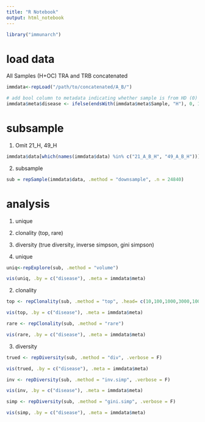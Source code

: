 ```yaml
---
title: "R Notebook"
output: html_notebook
---
```


```r
library("immunarch")
```

# load data
All Samples (H+OC) TRA and TRB concatenated 
```r
immdata<-repLoad("/path/to/concatenated/A_B/")
```

```r
# add bool column to metadata indicating whether sample is from HD (0) or from OC patient (1)
immdata$meta$disease <- ifelse(endsWith(immdata$meta$Sample, "H"), 0, 1)
```

# subsample
1. Omit 21_H, 49_H
```r
immdata$data[which(names(immdata$data) %in% c("21_A_B_H", "49_A_B_H"))] <- NULL
```

2. subsample
```r
sub = repSample(immdata$data, .method = "downsample", .n = 24840)
```

# analysis
1. unique
2. clonality (top, rare)
3. diversity (true diversity, inverse simpson, gini simpson)

1. unique
```r
uniq<-repExplore(sub, .method = "volume")

vis(uniq, .by = c("disease"), .meta = immdata$meta)
```

2. clonality
```r
top <- repClonality(sub, .method = "top", .head= c(10,100,1000,3000,10000,30000)) 

vis(top, .by = c("disease"), .meta = immdata$meta)
```

```r
rare <- repClonality(sub, .method = "rare")

vis(rare, .by = c("disease"), .meta = immdata$meta)
```

3. diversity
```r
trued <- repDiversity(sub, .method = "div", .verbose = F)

vis(trued, .by = c("disease"), .meta = immdata$meta)
```

```r
inv <- repDiversity(sub, .method = "inv.simp", .verbose = F)

vis(inv, .by = c("disease"), .meta = immdata$meta)
```

```r
simp <- repDiversity(sub, .method = "gini.simp", .verbose = F)

vis(simp, .by = c("disease"), .meta = immdata$meta)
```




